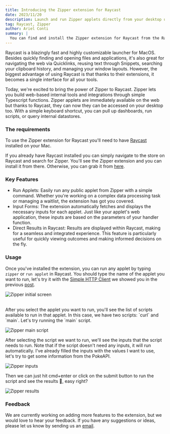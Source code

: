 ```yaml
---
title: Introducing the Zipper extension for Raycast
date: 2023/11/20
description: Launch and run Zipper applets directly from your desktop using Raycast.
tag: Raycast, Zipper
author: Ariel Conti
summary: |
  You can find and install the Zipper extension for Raycast from the Raycast Store. The extension allows you to run Zipper applets directly from Raycast's blazingly fast launcher. This means you can quickly turn a Typescript function into a desktop tool instantly.
---
```


Raycast is a blazingly fast and highly customizable launcher for MacOS. Besides quickly finding and opening files and applications, it's also great for navigating the web via Quicklinks, reusing text through Snippets, searching your clipboard history, and managing your window layouts. However, the biggest advantage of using Raycast is that thanks to their extensions, it becomes a single interface for all your tools.

Today, we're excited to bring the power of Zipper to Raycast. Zipper lets you build web-based internal tools and integrations through simple Typescript functions. Zipper applets are immediately available on the web but thanks to Raycast, they can now they can be accessed on your desktop too. With a simple keyboard shortcut, you can pull up dashboards, run scripts, or query internal datastores.

### The requirements

To use the Zipper extension for Raycast you'll need to have [Raycast](https://raycast.com/) installed on your Mac.

If you already have Raycast installed you can simply navigate to the store on Raycast and search for Zipper. You'll see the Zipper extension and you can install it from there.
Otherwise, you can grab it from [here](https://www.raycast.com/raycast/zipper).

### Key Features

- Run Applets: Easily run any public applet from Zipper with a simple command. Whether you're working on a complex data processing task or managing a waitlist, the extension has got you covered.
- Input Forms: The extension automatically fetches and displays the necessary inputs for each applet. Just like your applet's web application, these inputs are based on the parameters of your handler function.
- Direct Results in Raycast: Results are displayed within Raycast, making for a seamless and integrated experience. This feature is particularly useful for quickly viewing outcomes and making informed decisions on the fly.

### Usage

Once you've installed the extension, you can run any applet by typing `zipper` or `run applet` in Raycast. You should type the name of the applet you want to run, let's try it with the [Simple HTTP Client](https://zipper.dev/zipper-inc/simple-http-client) we showed you in the previous [post](https://zipper.dev/blog/simple-http-client).

![Zipper initial screen](/initial-screen.png)

<br />
After you select the applet you want to run, you'll see the list of scripts available
to run in that applet. In this case, we have two scripts: `curl` and `main`. Let's
try running the `main` script.

![Zipper main script](/scripts-list.png)

After selecting the script we want to run, we'll see the inputs that the script needs to run. Note that if the script doesn't need any inputs, it will run automatically.
I've already filled the inputs with the values I want to use, let's try to get some information from the PokeAPI.

![Zipper inputs](/inputs-list.png)

Then we can just hit cmd+enter or click on the submit button to run the script and see the results 🎉, easy right?

![Zipper results](/results.png)

### Feedback

We are currently working on adding more features to the extension, but we would love to hear your feedback. If you have any suggestions or ideas, please let us know by sending us an [email](mailto:contact@zipper.works).
